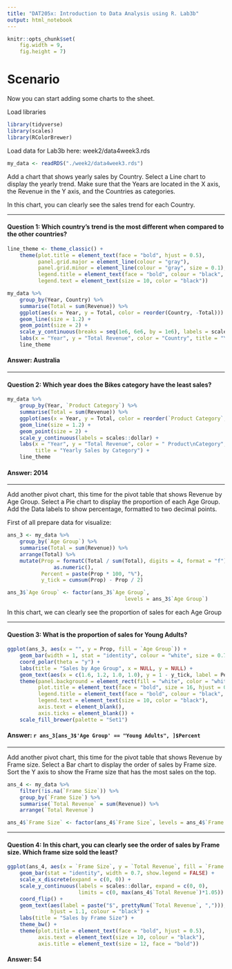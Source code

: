 ```yaml
---
title: "DAT205x: Introduction to Data Analysis using R. Lab3b"
output: html_notebook
---
```


```r
knitr::opts_chunk$set(
    fig.width = 9,
    fig.height = 7)
```

# Scenario

Now you can start adding some charts to the sheet.

Load libraries
```r
library(tidyverse)
library(scales)
library(RColorBrewer)
```
Load data for Lab3b here: week2/data4week3.rds
```r
my_data <- readRDS("./week2/data4week3.rds")
```
Add a chart that shows yearly sales by Country. Select a Line chart to display
the yearly trend. Make sure that the Years are located in the X axis,
the Revenue in the Y axis, and the Countries as categories.

In this chart, you can clearly see the sales trend for each Country.

---

#### **Question 1:** Which country’s trend is the most different when compared to the other countries?
```r
line_theme <- theme_classic() +
    theme(plot.title = element_text(face = "bold", hjust = 0.5),
          panel.grid.major = element_line(colour = "gray"),
          panel.grid.minor = element_line(colour = "gray", size = 0.1),
          legend.title = element_text(face = "bold", colour = "black", size = 12),
          legend.text = element_text(size = 10, color = "black"))
```

```r
my_data %>%
    group_by(Year, Country) %>%
    summarise(Total = sum(Revenue)) %>%
    ggplot(aes(x = Year, y = Total, color = reorder(Country, -Total))) +
    geom_line(size = 1.2) +
    geom_point(size = 2) +
    scale_y_continuous(breaks = seq(1e6, 6e6, by = 1e6), labels = scales::dollar) +
    labs(x = "Year", y = "Total Revenue", color = "Country", title = "Yearly Sales by Country") +
    line_theme
```

#### **Answer:** Australia

---

#### **Question 2:** Which year does the Bikes category have the least sales?  
```r
my_data %>%
    group_by(Year, `Product Category`) %>%
    summarise(Total = sum(Revenue)) %>%
    ggplot(aes(x = Year, y = Total, color = reorder(`Product Category`,- Total))) +
    geom_line(size = 1.2) +
    geom_point(size = 2) +
    scale_y_continuous(labels = scales::dollar) +
    labs(x = "Year", y = "Total Revenue", color = " Product\nCategory",
         title = "Yearly Sales by Category") +
    line_theme
```
  
#### **Answer:** 2014

---

Add another pivot chart, this time for the pivot table that shows Revenue by
Age Group. Select a Pie chart to display the proportion of each Age Group.
Add the Data labels to show percentage, formatted to two decimal points. 

First of all prepare data for visualize:
```r
ans_3 <- my_data %>%
    group_by(`Age Group`) %>%
    summarise(Total = sum(Revenue)) %>%
    arrange(Total) %>%
    mutate(Prop = formatC(Total / sum(Total), digits = 4, format = "f") %>%
               as.numeric(),
           Percent = paste(Prop * 100, "%"),
           y_tick = cumsum(Prop) - Prop / 2)

ans_3$`Age Group` <- factor(ans_3$`Age Group`,
                                      levels = ans_3$`Age Group`)
```

In this chart, we can clearly see the proportion of sales for each Age Group

---  

#### **Question 3:** What is the proportion of sales for Young Adults?
```r
ggplot(ans_3, aes(x = "", y = Prop, fill = `Age Group`)) +
    geom_bar(width = 1, stat = "identity", colour = "white", size = 0.7) +
    coord_polar(theta = "y") +
    labs(title = "Sales by Age Group", x = NULL, y = NULL) +
    geom_text(aes(x = c(1.6, 1.2, 1.0, 1.0), y = 1 - y_tick, label = Percent), size = 5) +
    theme(panel.background = element_rect(fill = "white", color = "white"),
          plot.title = element_text(face = "bold", size = 16, hjust = 0.6),
          legend.title = element_text(face = "bold", colour = "black", size = 12),
          legend.text = element_text(size = 10, color = "black"),
          axis.text = element_blank(),
          axis.ticks = element_blank()) +
    scale_fill_brewer(palette = "Set1")
```

#### **Answer:** `r ans_3[ans_3$'Age Group' == "Young Adults", ]$Percent`

---

Add another pivot chart, this time for the pivot table that shows Revenue by
Frame size. Select a Bar chart to display the order of sales by Frame size.
Sort the Y axis to show the Frame size that has the most sales on the top. 
```r
ans_4 <- my_data %>%
    filter(!is.na(`Frame Size`)) %>%
    group_by(`Frame Size`) %>%
    summarise(`Total Revenue` = sum(Revenue)) %>%
    arrange(`Total Revenue`)

ans_4$`Frame Size` <- factor(ans_4$`Frame Size`, levels = ans_4$`Frame Size`)
```

---

#### **Question 4:** In this chart, you can clearly see the order of sales by Frame size. Which frame size sold the least?
```r
ggplot(ans_4, aes(x = `Frame Size`, y = `Total Revenue`, fill = `Frame Size`)) +
    geom_bar(stat = "identity", width = 0.7, show.legend = FALSE) +
    scale_x_discrete(expand = c(0, 0)) +
    scale_y_continuous(labels = scales::dollar, expand = c(0, 0),
                       limits = c(0, max(ans_4$`Total Revenue`)*1.05)) +
    coord_flip() +
    geom_text(aes(label = paste("$", prettyNum(`Total Revenue`, ","))),
              hjust = 1.1, colour = "black") +
    labs(title = "Sales by Frame Size") +
    theme_bw() +
    theme(plot.title = element_text(face = "bold", hjust = 0.5),
          axis.text = element_text(size = 10, colour = "black"),
          axis.title = element_text(size = 12, face = "bold"))
```

#### **Answer:** 54